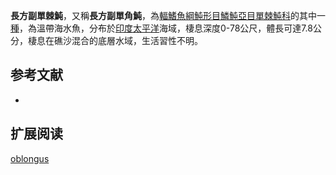 {{Speciesbox
| name = 長方副單棘魨
| image = 
| status = NE
| status_system = IUCN3.1
| genus = Paramonacanthus
| species = oblongus
| authority = Temminck & Schlegel, 1850
| synonyms = *''Monacanthus oblongus ,Temminck & Schlegel, 1850''
*''Stephanolepis oblongus,Temminck & Schlegel, 1850''
}}

'''長方副單棘魨'''，又稱'''長方副單角魨'''，為[[輻鰭魚綱|輻鰭魚綱]][[魨形目|魨形目]][[鱗魨亞目|鱗魨亞目]][[單棘魨科|單棘魨科]]的其中一[[種|種]]，為溫帶海水魚，分布於[[印度|印度]][[太平洋|太平洋]]海域，棲息深度0-78公尺，體長可達7.8公分，棲息在礁沙混合的底層水域，生活習性不明。
==参考文献==
*{{FishBase_species|genus=Paramonacanthus|species=oblongus|year=2014|month=3}}

== 扩展阅读 ==
{{refbegin}}
{{wikispecies-inline|Paramonacanthus oblongus|長方副單棘魨}}
{{refend}}
{{Taxonbar|from=Q2960400}}

[[Category:副單棘魨屬|oblongus]]


{{魚類小作品}}